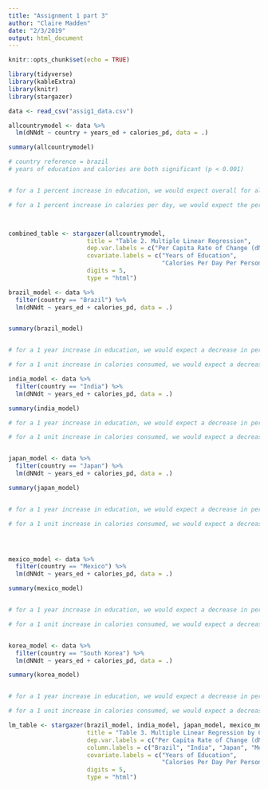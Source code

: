 ```yaml
---
title: "Assignment 1 part 3"
author: "Claire Madden"
date: "2/3/2019"
output: html_document
---
```


```r
knitr::opts_chunk$set(echo = TRUE)
```


```r

library(tidyverse)
library(kableExtra)
library(knitr)
library(stargazer)

data <- read_csv("assig1_data.csv")

```


```r

allcountrymodel <- data %>% 
  lm(dNNdt ~ country + years_ed + calories_pd, data = .)

summary(allcountrymodel)

# country reference = brazil
# years of education and calories are both significant (p < 0.001)


# for a 1 percent increase in education, we would expect overall for all five countries, the per capita rate of change of the population to decrease by 0.0027 percent

# for a 1 percent increase in calories per day, we would expect the per capita rate of change of the population to decrease by 0.0000015 percent




```

```r

combined_table <- stargazer(allcountrymodel,
                      title = "Table 2. Multiple Linear Regression",
                      dep.var.labels = c("Per Capita Rate of Change (dN/Ndt)"),
                      covariate.labels = c("Years of Education",
                                           "Calories Per Day Per Person"),
                      digits = 5,
                      type = "html")

```



```r

brazil_model <- data %>%
  filter(country == "Brazil") %>% 
  lm(dNNdt ~ years_ed + calories_pd, data = .)


summary(brazil_model)


# for a 1 year increase in education, we would expect a decrease in per capita rate of population change of 0.0024 percent, if all other variables remain constant

# for a 1 unit increase in calories consumed, we would expect a decrease in the per capita rate of population change of 0.00000115, if all other variables remain constant

india_model <- data %>%
  filter(country == "India") %>% 
  lm(dNNdt ~ years_ed + calories_pd, data = .)

summary(india_model)

# for a 1 year increase in education, we would expect a decrease in per capita rate of population change of 0.0015 percent, if all other variables remain constant

# for a 1 unit increase in calories consumed, we would expect a decrease in the per capita rate of population change of 0.0000004, if all other variables remain constant


japan_model <- data %>%
  filter(country == "Japan") %>% 
  lm(dNNdt ~ years_ed + calories_pd, data = .)

summary(japan_model)


# for a 1 year increase in education, we would expect a decrease in per capita rate of population change of 0.0038 percent, if all other variables remain constant

# for a 1 unit increase in calories consumed, we would expect a decrease in the per capita rate of population change of 0.000002, if all other variables remain constant




mexico_model <- data %>%
  filter(country == "Mexico") %>% 
  lm(dNNdt ~ years_ed + calories_pd, data = .)

summary(mexico_model)


# for a 1 year increase in education, we would expect a decrease in per capita rate of population change of 0.0023 percent, if all other variables remain constant

# for a 1 unit increase in calories consumed, we would expect a decrease in the per capita rate of population change of 0.0000053, if all other variables remain constant


korea_model <- data %>%
  filter(country == "South Korea") %>% 
  lm(dNNdt ~ years_ed + calories_pd, data = .)

summary(korea_model)


# for a 1 year increase in education, we would expect a decrease in per capita rate of population change of 0.0028 percent, if all other variables remain constant

# for a 1 unit increase in calories consumed, we would expect a decrease in the per capita rate of population change of 0.0000004, if all other variables remain constant

```



```r

lm_table <- stargazer(brazil_model, india_model, japan_model, mexico_model, korea_model,
                      title = "Table 3. Multiple Linear Regression by Country",
                      dep.var.labels = c("Per Capita Rate of Change (dN/Ndt)"),
                      column.labels = c("Brazil", "India", "Japan", "Mexico", "South Korea"),
                      covariate.labels = c("Years of Education",
                                           "Calories Per Day Per Person"),
                      digits = 5,
                      type = "html")



```

